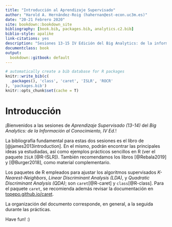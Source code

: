 ```yaml
---
title: "Introducción al Aprendizaje Supervisado"
author: "Harold A. Hernández-Roig (hahernan@est-econ.uc3m.es)"
date: "20-21 Febrero 2020"
site: bookdown::bookdown_site
bibliography: [book.bib, packages.bib, analytics.c2.bib]
biblio-style: apalike
link-citations: yes
description: "Sesiones 13-15 IV Edición del Big Analytics: de la información al conocimiento."
documentclass: book
output:
  bookdown::gitbook: default
---
```



```r
# automatically create a bib database for R packages
knitr::write_bib(c(
  .packages(), 'class', 'caret', 'ISLR', 'ROCR'
), 'packages.bib')
knitr::opts_chunk$set(cache = T)
```

# Introducción

¡Bienvenidos a las sesiones de *Aprendizaje Supervisado (13-14)* del *Big Analytics: de la Información al Conocimiento, IV Ed.*!

La bibliografía fundamental para estas dos sesiones es el libro de [@james2013introduction]. En el mismo, podrán encontrar las principales ideas ya estudiadas, así como ejemplos prácticos sencillos en R (ver el paquete `ISLR` [@R-ISLR]). También recomendamos los libros [@Rebala2019] y [@Burger2018], como material complementario.

Los paquetes de R empleados para ajustar los algoritmos supervisados *K-Nearest-Neighbors*, *Linear Discriminant Analysis (LDA)*, y *Quadratic Discriminant Analysis (QDA)*; son `caret`[@R-caret] y `class`[@R-class]. Para el paquete `caret`, se recomienda además revisar la documentación en [topepo.github.io/caret](http://topepo.github.io/caret/index.html).

La organización del documento corresponde, en general, a la seguida durante las prácticas.

Have fun! :)
